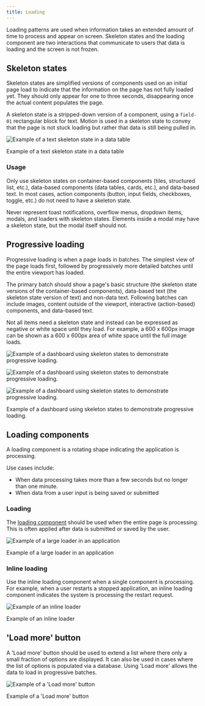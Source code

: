 ```yaml
---
title: Loading
---
```


<PageDescription>

Loading patterns are used when information takes an extended amount of time to process and appear on screen. Skeleton states and the loading component are two interactions that communicate to users that data is loading and the screen is not frozen.

</PageDescription>

## Skeleton states

Skeleton states are simplified versions of components used on an initial page load to indicate that the information on the page has not fully loaded yet. They should only appear for one to three seconds, disappearing once the actual content populates the page.

A skeleton state is a stripped-down version of a component, using a `field-01` rectangular block for text. Motion is used in a skeleton state to convey that the page is not stuck loading but rather that data is still being pulled in.

![Example of a text skeleton state in a data table](images/skeleton.png)

<Caption>Example of a text skeleton state in a data table</Caption>

### Usage

Only use skeleton states on container-based components (tiles, structured list, etc.), data-based components (data tables, cards, etc.), and data-based text. In most cases, action components (button, input fields, checkboxes, toggle, etc.) do not need to have a skeleton state.

Never represent toast notifications, overflow menus, dropdown items, modals, and loaders with skeleton states. Elements inside a modal may have a skeleton state, but the modal itself should not.

## Progressive loading

Progressive loading is when a page loads in batches. The simplest view of the page loads first, followed by progressively more detailed batches until the entire viewport has loaded.

The primary batch should show a page's basic structure (the skeleton state versions of the container-based components), data-based text (the skeleton state version of text) and non-data text. Following batches can include images, content outside of the viewport, interactive (action-based) components, and data-based text.

Not all items need a skeleton state and instead can be expressed as negative or white space until they load. For example, a 600 x 600px image can be shown as a 600 x 600px area of white space until the full image loads.

<Row>
<Column colLg={8}>

![Example of a dashboard using skeleton states to demonstrate progressive loading.](/images/prog-loading-1.png)

</Column>
</Row>

<Row>
<Column colLg={8}>

![Example of a dashboard using skeleton states to demonstrate progressive loading.](/images/prog-loading-2.png)

</Column>
</Row>

<Row>
<Column colLg={8}>

![Example of a dashboard using skeleton states to demonstrate progressive loading.](/images/prog-loading-3.png)

<Caption>
  Example of a dashboard using skeleton states to demonstrate progressive
  loading.
</Caption>

</Column>
</Row>

## Loading components

A loading component is a rotating shape indicating the application is processing.

Use cases include:

- When data processing takes more than a few seconds but no longer than one minute.
- When data from a user input is being saved or submitted

### Loading

The [loading component](/components/loading/usage) should be used when the entire page is processing. This is often applied after data is submitted or saved by the user.

<Row>
<Column colLg={8}>

![Example of a large loader in an application](/images/larger-loader.png)

<Caption>Example of a large loader in an application</Caption>

</Column>
</Row>

### Inline loading

Use the inline loading component when a single component is processing. For example, when a user restarts a stopped application, an inline loading component indicates the system is processing the restart request.

<Row>
<Column colLg={8}>

![Example of an inline loader](/images/inline-loading-animated.gif)

<Caption>Example of an inline loader</Caption>

</Column>
</Row>

## 'Load more' button

A 'Load more' button should be used to extend a list where there only a small fraction of options are displayed. It can also be used in cases where the list of options is populated via a database. Using 'Load more' allows the data to load in progressive batches.

<Row>
<Column colLg={8}>

![Example of a 'Load more' button](/images/load-more.png)

<Caption>Example of a 'Load more' button</Caption>

</Column>
</Row>
